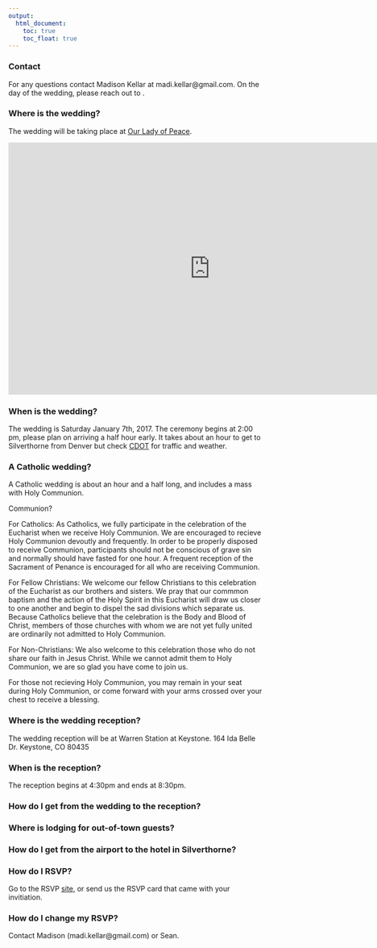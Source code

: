 ```yaml
---
output:
  html_document:
    toc: true
    toc_float: true
---
```




### Contact
For any questions contact Madison Kellar at madi.kellar@gmail.com. On the day of the wedding, please reach out to .


### Where is the wedding?
The wedding will be taking place at [Our Lady of Peace](http://www.summitcatholic.org/our-lady-of-peace-silverthorne/).

<iframe width="800" height="500" src="http://www.summitcatholic.org/our-lady-of-peace-silverthorne/"  frameborder="0"  allowfullscreen></iframe>

### When is the wedding?
The wedding is Saturday January 7th, 2017. The ceremony begins at 2:00 pm, please plan on arriving a half hour early. It takes about an hour to get to Silverthorne from Denver but check [CDOT](http://www.cotrip.org/highways.htm#?commuteRouteId=54) for traffic and weather.

### A Catholic wedding?

A Catholic wedding is about an hour and a half long, and includes a mass with Holy Communion.

Communion?

For Catholics:
As Catholics, we fully participate in the celebration of the Eucharist when we receive Holy Communion. We are encouraged to recieve Holy Communion devoutly and frequently. In order to be properly disposed to receive Communion, participants should not be conscious of grave sin and normally should have fasted for one hour. A frequent reception of the Sacrament of Penance is encouraged for all who are receiving Communion.

For Fellow Christians:
We welcome our fellow Christians to this celebration of the Eucharist as our brothers and sisters. We pray that our commmon baptism and the action of the Holy Spirit in this Eucharist will draw us closer to one another and begin to dispel the sad divisions which separate us. Because Catholics believe that the celebration is the Body and Blood of Christ, members of those churches with whom we are not yet fully united are ordinarily not admitted to Holy Communion.

For Non-Christians:
We also welcome to this celebration those who do not share our faith in Jesus Christ. While we cannot admit them to Holy Communion, we are so glad you have come to join us.

For those not recieving Holy Communion, you may remain in your seat during Holy Communion, or come forward with your arms crossed over your chest to receive a blessing.


### Where is the wedding reception?
The wedding reception will be at Warren Station at Keystone.
164 Ida Belle Dr.
Keystone, CO 80435

### When is the reception?
The reception begins at 4:30pm and ends at 8:30pm.

### How do I get from the wedding to the reception?



### Where is lodging for out-of-town guests?

### How do I get from the airport to the hotel in Silverthorne?


### How do I RSVP?
Go to the RSVP [site](http://seandemo.shinyapps.io/elopped), or send us the RSVP card that came with your invitiation.

### How do I change my RSVP?
Contact Madison (madi.kellar@gmail.com) or Sean.
